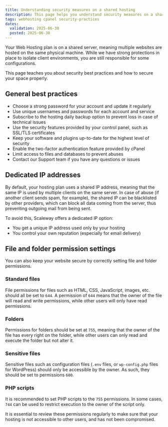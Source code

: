 ```yaml
---
title: Understanding security measures on a shared hosting
description: This page helps you understand security measures on a shared hosting platform.
tags: webhosting cpanel security-practices
dates:
  validation: 2025-06-30
  posted: 2025-06-30
---
```


Your Web Hosting plan is on a shared server, meaning multiple websites are hosted on the same physical machine. While we have strong protections in place to isolate client environments, you are still responsible for some configurations.

This page teaches you about security best practices and how to secure your space properly.

## General best practices

- Choose a strong password for your account and update it regularly
- Use unique usernames and passwords for each account and service
- Subscribe to the hosting daily backup option to prevent loss in case of technical issues
- Use the security features provided by your control panel, such as SSL/TLS certificates
- Keep your software and plugins up-to-date for the highest level of security
- Enable the two-factor authentication feature provided by cPanel
- Limit access to files and databases to prevent abuses
- Contact our Support team if you have any questions or issues

## Dedicated IP addresses

By default, your hosting plan uses a shared IP address, meaning that the same IP is used by multiple clients on the same server. In case of abuse (if another client sends spam, for example), the shared IP can be blacklisted by other providers, which can block all data coming from the server, thus preventing outgoing mail from being sent.

To avoid this, Scaleway offers a dedicated IP option:

- You get a unique IP address used only by your hosting
- You control your own reputation (especially for email delivery)

## File and folder permission settings

You can also keep your website secure by correctly setting file and folder permissions.

### Standard files

File permissions for files such as HTML, CSS, JavaScript, images, etc. should all be set to `644`. A permission of `644` means that the owner of the file will read and write permissions, while other users will only have read permissions.

### Folders

Permissions for folders should be set at `755`, meaning that the owner of the file has every right on the folder, while other users can only read and execute the folder but not alter it.

### Sensitive files

Sensitive files such as configuration files (`.env` files, or `wp-config.php` files for WordPress) should only be accessible by the owner. As such, they should be set to permissions `600`.

### PHP scripts

It is recommended to set PHP scripts to the `755` permissions. In some cases, `744` can be used to restrict execution to the owner of the script only.

<Message type="note">
  It is essential to review these permissions regularly to make sure that your hosting is not accessible to other users, and has not been compromised.
</Message>
